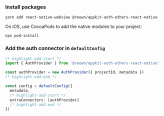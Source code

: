 
### Install packages

```
yarn add react-native-webview @reown/appkit-auth-ethers-react-native
```

On iOS, use CocoaPods to add the native modules to your project:

```
npx pod-install
```

### Add the auth connector in `defaultConfig`

```ts
/* highlight-add-start */
import { AuthProvider } from '@reown/appkit-auth-ethers-react-native'

const authProvider = new AuthProvider({ projectId, metadata })
/* highlight-add-end */

const config = defaultConfig({
  metadata,
  /* highlight-add-start */
  extraConnectors: [authProvider]
  /* highlight-add-end */
})
```
